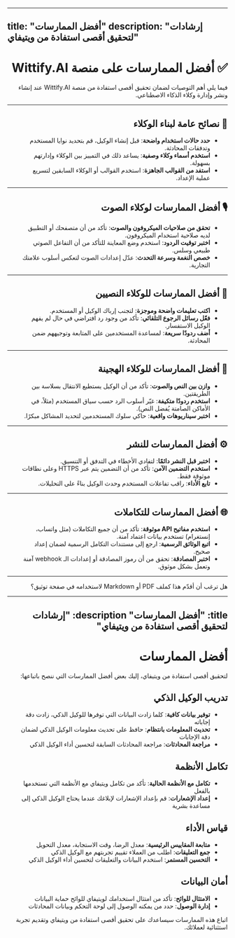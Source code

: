 
---
title: "أفضل الممارسات"
description: "إرشادات لتحقيق أقصى استفادة من ويتيفاي"
---

<div dir="rtl">

# ✅ أفضل الممارسات على منصة Wittify.AI

فيما يلي أهم التوصيات لضمان تحقيق أقصى استفادة من منصة Wittify.AI عند إنشاء ونشر وإدارة وكلاء الذكاء الاصطناعي.

---

## 🧠 نصائح عامة لبناء الوكلاء

* **حدد حالات استخدام واضحة**: قبل إنشاء الوكيل، قم بتحديد نوايا المستخدم وتدفقات المحادثة.
* **استخدم أسماء وكلاء وصفية**: يساعد ذلك في التمييز بين الوكلاء وإدارتهم بسهولة.
* **استفد من القوالب الجاهزة**: استخدم القوالب أو الوكلاء السابقين لتسريع عملية الإعداد.

---

## 🎙 أفضل الممارسات لوكلاء الصوت

* **تحقق من صلاحيات الميكروفون والصوت**: تأكد من أن متصفحك أو التطبيق لديه صلاحية استخدام الميكروفون.
* **اختبر توقيت الردود**: استخدم وضع المعاينة للتأكد من أن التفاعل الصوتي طبيعي وسلس.
* **خصص النغمة وسرعة التحدث**: عدّل إعدادات الصوت لتعكس أسلوب علامتك التجارية.

---

## 💬 أفضل الممارسات للوكلاء النصيين

* **اكتب تعليمات واضحة وموجزة**: لتجنب إرباك الوكيل أو المستخدم.
* **فعّل رسائل الرجوع التلقائي**: تأكد من وجود رد افتراضي في حال لم يفهم الوكيل الاستفسار.
* **أضف ردودًا سريعة**: لمساعدة المستخدمين على المتابعة وتوجيههم ضمن المحادثة.

---

## 🧪 أفضل الممارسات للوكلاء الهجينة

* **وازن بين النص والصوت**: تأكد من أن الوكيل يستطيع الانتقال بسلاسة بين الطريقتين.
* **استخدم ردودًا متكيفة**: غيّر أسلوب الرد حسب سياق المستخدم (مثلاً، في الأماكن الصامتة يُفضل النص).
* **اختبر سيناريوهات واقعية**: حاكي سلوك المستخدمين لتحديد المشاكل مبكرًا.

---

## ⚙️ أفضل الممارسات للنشر

* **اختبر قبل النشر دائمًا**: لتفادي الأخطاء في التدفق أو التنسيق.
* **استخدم التضمين الآمن**: تأكد من أن التضمين يتم عبر HTTPS وعلى نطاقات موثوقة فقط.
* **تابع الأداء**: راقب تفاعلات المستخدم وحدث الوكيل بناءً على التحليلات.

---

## 🌐 أفضل الممارسات للتكاملات

* **استخدم مفاتيح API موثوقة**: تأكد من أن جميع التكاملات (مثل واتساب، إنستغرام) تستخدم بيانات اعتماد آمنة.
* **اتبع الوثائق الرسمية**: ارجع إلى مستندات التكامل الرسمية لضمان إعداد صحيح.
* **اختبر المصادقة**: تحقق من أن رموز المصادقة أو إعدادات الـ webhook آمنة وتعمل بشكل موثوق.

---

هل ترغب أن أقدّم هذا كملف PDF أو Markdown لاستخدامه في صفحة توثيق؟


---
title: "أفضل الممارسات"
description: "إرشادات لتحقيق أقصى استفادة من ويتيفاي"
---

<div dir="rtl">

# أفضل الممارسات

لتحقيق أقصى استفادة من ويتيفاي، إليك بعض أفضل الممارسات التي ننصح باتباعها:

## تدريب الوكيل الذكي

- **توفير بيانات كافية**: كلما زادت البيانات التي توفرها للوكيل الذكي، زادت دقة إجاباته
- **تحديث المعلومات بانتظام**: حافظ على تحديث معلومات الوكيل الذكي لضمان دقة الإجابات
- **مراجعة المحادثات**: مراجعة المحادثات السابقة لتحسين أداء الوكيل الذكي

## تكامل الأنظمة

- **تكامل مع الأنظمة الحالية**: تأكد من تكامل ويتيفاي مع الأنظمة التي تستخدمها بالفعل
- **إعداد الإشعارات**: قم بإعداد الإشعارات لإبلاغك عندما يحتاج الوكيل الذكي إلى مساعدة بشرية

## قياس الأداء

- **متابعة المقاييس الرئيسية**: معدل الرضا، وقت الاستجابة، معدل التحويل
- **جمع التعليقات**: اطلب من العملاء تقييم تجربتهم مع الوكيل الذكي
- **التحسين المستمر**: استخدم البيانات والتعليقات لتحسين أداء الوكيل الذكي

## أمان البيانات

- **الامتثال للوائح**: تأكد من امتثال استخدامك لويتيفاي للوائح حماية البيانات
- **إدارة الوصول**: حدد من يمكنه الوصول إلى لوحة التحكم وبيانات المحادثات

اتباع هذه الممارسات سيساعدك على تحقيق أقصى استفادة من ويتيفاي وتقديم تجربة استثنائية لعملائك.

</div>
